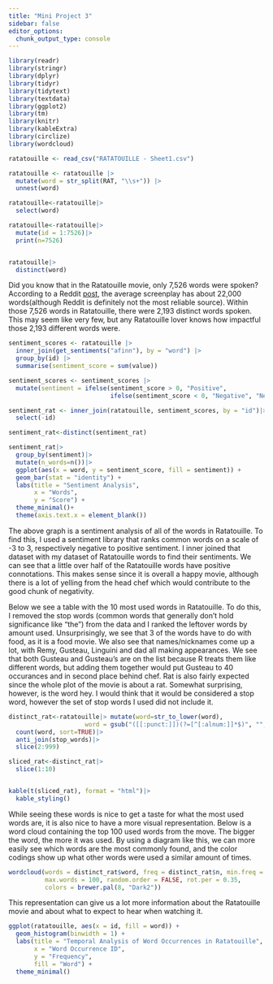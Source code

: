 ```yaml
---
title: "Mini Project 3"
sidebar: false
editor_options: 
  chunk_output_type: console
---
```


```r
library(readr)
library(stringr)
library(dplyr)
library(tidyr)
library(tidytext)
library(textdata)
library(ggplot2)
library(tm)
library(knitr)
library(kableExtra)
library(circlize)
library(wordcloud)
```

```r
ratatouille <- read_csv("RATATOUILLE - Sheet1.csv")

ratatouille <- ratatouille |>
  mutate(word = str_split(RAT, "\\s+")) |>
  unnest(word)

ratatouille<-ratatouille|>
  select(word)

ratatouille<-ratatouille|>
  mutate(id = 1:7526)|>
  print(n=7526)


ratatouille|>
  distinct(word)
```

Did you know that in the Ratatouille movie, only 7,526 words were spoken? According to a Reddit [post](https://www.reddit.com/r/Screenwriting/comments/od3v7h/wordcounts_of_famous_screenplays/), the average screenplay has about 22,000 words(although Reddit is definitely not the most reliable source). Within those 7,526 words in Ratatouille, there were 2,193 distinct words spoken. This may seem like very few, but any Ratatouille lover knows how impactful those 2,193 different words were.

```r
sentiment_scores <- ratatouille |>
  inner_join(get_sentiments("afinn"), by = "word") |>
  group_by(id) |>
  summarise(sentiment_score = sum(value))

sentiment_scores <- sentiment_scores |>
  mutate(sentiment = ifelse(sentiment_score > 0, "Positive",
                            ifelse(sentiment_score < 0, "Negative", "Neutral")))

sentiment_rat <- inner_join(ratatouille, sentiment_scores, by = "id")|>
  select(-id)

sentiment_rat<-distinct(sentiment_rat)

sentiment_rat|>
  group_by(sentiment)|>
  mutate(n_words=n())|>
  ggplot(aes(x = word, y = sentiment_score, fill = sentiment)) +
  geom_bar(stat = "identity") +
  labs(title = "Sentiment Analysis",
       x = "Words",
       y = "Score") +
  theme_minimal()+
  theme(axis.text.x = element_blank())
```

The above graph is a sentiment analysis of all of the words in Ratatouille. To find this, I used a sentiment library that ranks common words on a scale of -3 to 3, respectively negative to positive sentiment. I inner joined that dataset with my dataset of Ratatouille words to find their sentiments. We can see that a little over half of the Ratatouille words have positive connotations. This makes sense since it is overall a happy movie, although there is a lot of yelling from the head chef which would contribute to the good chunk of negativity.

Below we see a table with the 10 most used words in Ratatouille. To do this, I removed the stop words (common words that generally don't hold significance like "the") from the data and I ranked the leftover words by amount used. Unsurprisingly, we see that 3 of the words have to do with food, as it is a food movie. We also see that names/nicknames come up a lot, with Remy, Gusteau, Linguini and dad all making appearances. We see that both Gusteau and Gusteau's are on the list because R treats them like different words, but adding them together would put Gusteau to 40 occurances and in second place behind chef. Rat is also fairly expected since the whole plot of the movie is about a rat. Somewhat surprising, however, is the word hey. I would think that it would be considered a stop word, however the set of stop words I used did not include it.

```r
distinct_rat<-ratatouille|> mutate(word=str_to_lower(word),
                     word = gsub("([[:punct:]])(?=[^[:alnum:]]*$)", "", word, perl = TRUE))|>
  count(word, sort=TRUE)|>
  anti_join(stop_words)|>
  slice(2:999)

sliced_rat<-distinct_rat|>
  slice(1:10)


kable(t(sliced_rat), format = "html")|>
  kable_styling()
```

While seeing these words is nice to get a taste for what the most used words are, it is also nice to have a more visual representation. Below is a word cloud containing the top 100 used words from the move. The bigger the word, the more it was used. By using a diagram like this, we can more easily see which words are the most commonly found, and the color codings show up what other words were used a similar amount of times.

```r
wordcloud(words = distinct_rat$word, freq = distinct_rat$n, min.freq = 1,
          max.words = 100, random.order = FALSE, rot.per = 0.35, 
          colors = brewer.pal(8, "Dark2"))
```

This representation can give us a lot more information about the Ratatouille movie and about what to expect to hear when watching it.


```r
ggplot(ratatouille, aes(x = id, fill = word)) +
  geom_histogram(binwidth = 1) +
  labs(title = "Temporal Analysis of Word Occurrences in Ratatouille",
       x = "Word Occurrence ID",
       y = "Frequency",
       fill = "Word") +
  theme_minimal()
```
